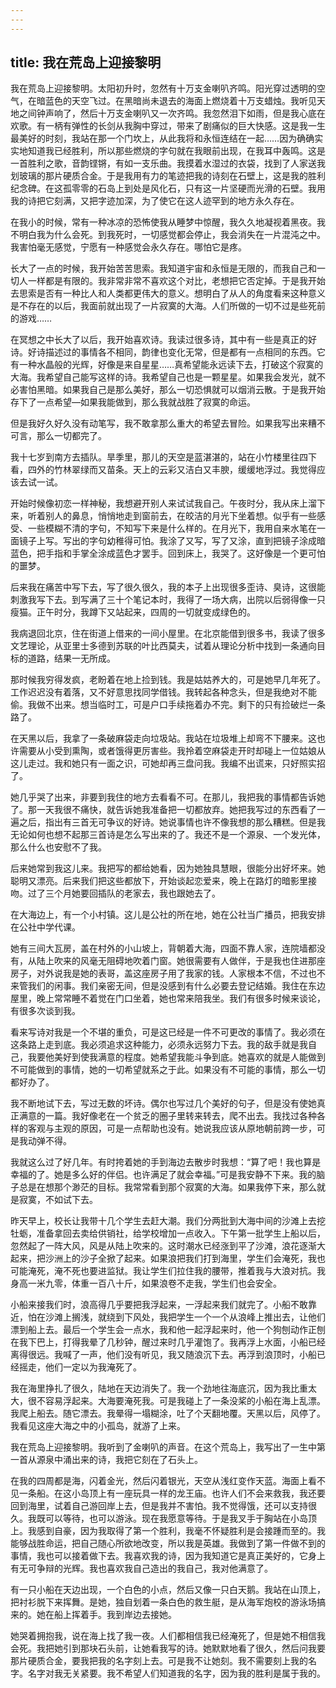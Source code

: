 ```yaml
---
---
---
```

title: 我在荒岛上迎接黎明
---

我在荒岛上迎接黎明。太阳初升时，忽然有十万支金喇叭齐鸣。阳光穿过透明的空气，在暗蓝色的天空飞过。在黑暗尚未退去的海面上燃烧着十万支蜡烛。我听见天地之间钟声响了，然后十万支金喇叭又一次齐鸣。我忽然泪下如雨，但是我心底在欢歌。有一柄有弹性的长剑从我胸中穿过，带来了剧痛似的巨大快感。这是我一生最美好的时刻，我站在那一个门坎上，从此我将和永恒连结在一起……因为确确实实地知道我已经胜利，所以那些燃烧的字句就在我眼前出现，在我耳中轰鸣。这是一首胜利之歌，音韵铿锵，有如一支乐曲。我摸着水湿过的衣袋，找到了人家送我划玻璃的那片硬质合金。于是我用有力的笔迹把我的诗刻在石壁上，这是我的胜利纪念碑。在这孤零零的石岛上到处是风化石，只有这一片坚硬而光滑的石壁。我用我的诗把它刻满，又把字迹加深，为了使它在这人迹罕到的地方永久存在。

在我小的时候，常有一种冰凉的恐怖使我从睡梦中惊醒，我久久地凝视着黑夜。我不明白我为什么会死。到我死时，一切感觉都会停止，我会消失在一片混沌之中。我害怕毫无感觉，宁愿有一种感觉会永久存在。哪怕它是疼。

长大了一点的时候，我开始苦苦思索。我知道宇宙和永恒是无限的，而我自己和一切人一样都是有限的。我非常非常不喜欢这个对比，老想把它否定掉。于是我开始去思索是否有一种比人和人类都更伟大的意义。想明白了从人的角度看来这种意义是不存在的以后，我面前就出现了一片寂寞的大海。人们所做的一切不过是些死前的游戏……

在冥想之中长大了以后，我开始喜欢诗。我读过很多诗，其中有一些是真正的好诗。好诗描述过的事情各不相同，韵律也变化无常，但是都有一点相同的东西。它有一种水晶般的光辉，好像是来自星星……真希望能永远读下去，打破这个寂寞的大海。我希望自己能写这样的诗。我希望自己也是一颗星星。如果我会发光，就不必害怕黑暗。如果我自己是那么美好，那么一切恐惧就可以烟消云散。于是我开始存下了一点希望—如果我能做到，那么我就战胜了寂寞的命运。

但是我好久好久没有动笔写，我不敢拿那么重大的希望去冒险。如果我写出来糟不可言，那么一切都完了。

我十七岁到南方去插队。旱季里，那儿的天空是蓝湛湛的，站在小竹楼里往四下看，四外的竹林翠绿而又苗条。天上的云彩又洁白又丰腴，缓缓地浮过。我觉得应该去试一试。

开始时候像初恋一样神秘，我想避开别人来试试我自己。午夜时分，我从床上溜下来，听着别人的鼻息，悄悄地走到窗前去，在皎洁的月光下坐着想。似乎有一些感受、一些模糊不清的字句，不知写下来是什么样的。在月光下，我用自来水笔在一面镜子上写。写出的字句幼稚得可怕。我涂了又写，写了又涂，直到把镜子涂成暗蓝色，把手指和手掌全涂成蓝色才罢手。回到床上，我哭了。这好像是一个更可怕的噩梦。

后来我在痛苦中写下去，写了很久很久，我的本子上出现很多歪诗、臭诗，这很能刺激我写下去。到写满了三十个笔记本时，我得了一场大病，出院以后弱得像一只瘦猫。正午时分，我蹲下又站起来，四周的一切就变成绿色的。

我病退回北京，住在街道上借来的一间小屋里。在北京能借到很多书，我读了很多文艺理论，从亚里士多德到苏联的叶比西莫夫，试着从理论分析中找到一条通向目标的道路，结果一无所成。

那时候我穷得发疯，老盼着在地上捡到钱。我是姑姑养大的，可是她早几年死了。工作迟迟没有着落，又不好意思找同学借钱。我转起各种念头，但是我绝对不能偷。我做不出来。想当临时工，可是户口手续拖着办不完。剩下的只有捡破烂一条路了。

在天黑以后，我拿了一条破麻袋走向垃圾站。我站在垃圾堆上却弯不下腰来。这也许需要从小受到熏陶，或者饿得更厉害些。我拎着空麻袋走开时却碰上一位姑娘从这儿走过。我和她只有一面之识，可她却再三盘问我。我编不出谎来，只好照实招了。

她几乎哭了出来，非要到我住的地方去看看不可。在那儿，我把我的事情都告诉她了。那一天我很不痛快，就告诉她我准备把一切都放弃。她把我写过的东西看了一遍之后，指出有三首无可争议的好诗。她说事情也许不像我想的那么糟糕。但是我无论如何也想不起那三首诗是怎么写出来的了。我还不是一个源泉、一个发光体，那么什么也安慰不了我。

后来她常到我这儿来。我把写的都给她看，因为她独具慧眼，很能分出好坏来。她聪明又漂亮。后来我们把这些都放下，开始谈起恋爱来，晚上在路灯的暗影里接吻。过了三个月她要回插队的老家去，我也跟她去了。

在大海边上，有一个小村镇。这儿是公社的所在地，她在公社当广播员，把我安排在公社中学代课。

她有三间大瓦房，盖在村外的小山坡上，背朝着大海，四面不靠人家，连院墙都没有，从陆上吹来的风毫无阻碍地吹着门窗。她很需要有人做伴，于是我也住进那座房子，对外说我是她的表哥，盖这座房子用了我家的钱。人家根本不信，不过也不来管我们的闲事。我们亲密无间，但是没感到有什么必要去登记结婚。我住在东边屋里，晚上常常睡不着觉在门口坐着，她也常来陪我坐。我们有很多时候来谈论，有很多次谈到我。

看来写诗对我是一个不堪的重负，可是这已经是一件不可更改的事情了。我必须在这条路上走到底。我必须追求这种能力，必须永远努力下去。我的敌手就是我自己，我要他美好到使我满意的程度。她希望我能斗争到底。她喜欢的就是人能做到不可能做到的事情，她的一切希望就系之于此。如果没有不可能的事情，那么一切都好办了。

我不断地试下去，写过无数的坏诗。偶尔也写过几个美好的句子，但是没有使她真正满意的一篇。我好像老在一个贫乏的圈子里转来转去，爬不出去。我找过各种各样的客观与主观的原因，可是一点帮助也没有。她说我应该从原地朝前跨一步，可是我动弹不得。

我就这么过了好几年。有时挎着她的手到海边去散步时我想：“算了吧！我也算是幸福的了。她是多么好的伴侣。也许满足了就会幸福。”可是我安静不下来。我的脑子总是在想那个渺茫的目标。我常常看到那个寂寞的大海。如果我停下来，那么就是寂寞，不如试下去。

昨天早上，校长让我带十几个学生去赶大潮。我们分两批到大海中间的沙滩上去挖牡蛎，准备拿回去卖给供销社，给学校增加一点收入。下午第一批学生上船以后，忽然起了一阵大风，风是从陆上吹来的。这时潮水已经涨到平了沙滩，浪花逐渐大起来，把沙洲上的沙子全掀了起来。如果浪把我们打到海里，学生们会淹死，我也可能淹死，淹不死也要进监狱。我让学生们拉住我的腰带，推着我与大浪对抗。我身高一米九零，体重一百八十斤，如果浪卷不走我，学生们也会安全。

小船来接我们时，浪高得几乎要把我浮起来，一浮起来我们就完了。小船不敢靠近，怕在沙滩上搁浅，就绕到下风处，我把学生一个一个从浪峰上推出去，让他们漂到船上去。最后一个学生会一点水，我和他一起浮起来时，他一个狗刨动作正刨在我下巴上，打得我晕了几秒钟，醒过来时几乎灌饱了。我再浮上水面，小船已经离得很远。我喊了一声，他们没有听见，我又随浪沉下去。再浮到浪顶时，小船已经摇走，他们一定以为我淹死了。

我在海里挣扎了很久，陆地在天边消失了。我一个劲地往海底沉，因为我比重太大，很不容易浮起来。大海要淹死我。可是我碰上了一条没桨的小船在海上乱漂。我爬上船去。随它漂去。我晕得一塌糊涂，吐了个天翻地覆。天黑以后，风停了。我看见这座大海之中的小孤岛，就游了上来。

我在荒岛上迎接黎明。我听到了金喇叭的声音。在这个荒岛上，我写出了一生中第一首从源泉中涌出来的诗，我把它刻在了石头上。

在我的四周都是海，闪着金光，然后闪着银光，天空从浅红变作天蓝。海面上看不见一条船。在这小岛顶上有一座玩具一样的龙王庙。也许人们不会来救我，我还要回到海里，试着自己游回岸上去，但是我并不害怕。我不觉得饿，还可以支持很久。我既可以等待，也可以游泳。现在我愿意等待。于是我叉手于胸站在小岛顶上。我感到自豪，因为我取得了第一个胜利，我毫不怀疑胜利是会接踵而至的。我能够战胜命运，把自己随心所欲地改变，所以我是英雄。我做到了第一件做不到的事情，我也可以接着做下去。我喜欢我的诗，因为我知道它是真正美好的，它身上有无可争辩的光辉。我也喜欢我自己造出的我自己，我对他满意了。

有一只小船在天边出现，一个白色的小点，然后又像一只白天鹅。我站在山顶上，把衬衫脱下来挥舞。是她，独自划着一条白色的救生艇，是从海军炮校的游泳场搞来的。她在船上挥着手。我到岸边去接她。

她哭着拥抱我，说在海上找了我一夜。人们都相信我已经淹死了，但是她不相信我会死。我把她引到那块石头前，让她看我写的诗。她默默地看了很久，然后问我要那片硬质合金，要我把我的名字刻上去。可是我不让她刻。我不需要刻上我的名字。名字对我无关紧要。我不希望人们知道我的名字，因为我的胜利是属于我的。